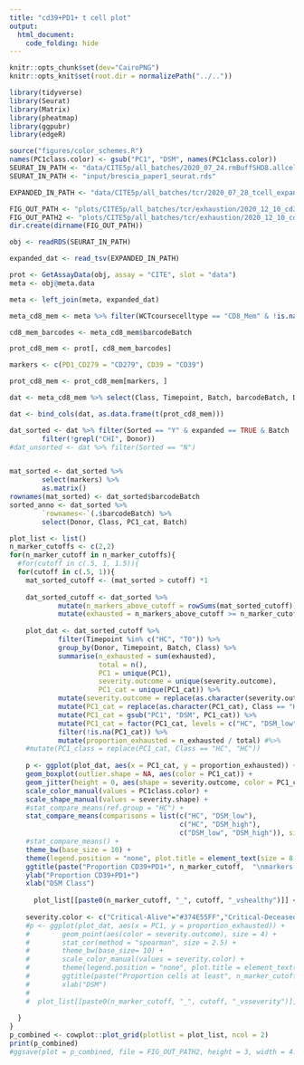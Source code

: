 ```yaml
---
title: "cd39+PD1+ t cell plot"
output: 
  html_document:
    code_folding: hide
---
```


```r
knitr::opts_chunk$set(dev="CairoPNG")
knitr::opts_knit$set(root.dir = normalizePath("../.."))
```

```r
library(tidyverse)
library(Seurat)
library(Matrix)
library(pheatmap)
library(ggpubr)
library(edgeR)

source("figures/color_schemes.R")
names(PC1class.color) <- gsub("PC1", "DSM", names(PC1class.color))
SEURAT_IN_PATH <- "data/CITE5p/all_batches/2020_07_24.rmBuffSHD8.allcelltypelabels.merge.SNG.wmeta.WithinBatchClustered.Rds"
SEURAT_IN_PATH <- "input/brescia_paper1_seurat.rds"

EXPANDED_IN_PATH <- "data/CITE5p/all_batches/tcr/2020_07_28_tcell_expansion_df.tsv"

FIG_OUT_PATH <- "plots/CITE5p/all_batches/tcr/exhaustion/2020_12_10_cd39_pd1.pdf"
FIG_OUT_PATH2 <- "plots/CITE5p/all_batches/tcr/exhaustion/2020_12_10_cd39_pd1_grid.pdf"
dir.create(dirname(FIG_OUT_PATH))

obj <- readRDS(SEURAT_IN_PATH)

expanded_dat <- read_tsv(EXPANDED_IN_PATH)

prot <- GetAssayData(obj, assay = "CITE", slot = "data")
meta <- obj@meta.data

meta <- left_join(meta, expanded_dat)

meta_cd8_mem <- meta %>% filter(WCTcoursecelltype == "CD8_Mem" & !is.na(expanded))

cd8_mem_barcodes <- meta_cd8_mem$barcodeBatch

prot_cd8_mem <- prot[, cd8_mem_barcodes]

markers <- c(PD1_CD279 = "CD279", CD39 = "CD39")

prot_cd8_mem <- prot_cd8_mem[markers, ]

dat <- meta_cd8_mem %>% select(Class, Timepoint, Batch, barcodeBatch, Donor, PC1_cat, days_since_onset, Age, expanded, Sorted, nCount_CITE, PC1, severity.outcome)

dat <- bind_cols(dat, as.data.frame(t(prot_cd8_mem)))

dat_sorted <- dat %>% filter(Sorted == "Y" & expanded == TRUE & Batch != "B1") %>%
        filter(!grepl("CHI", Donor))
#dat_unsorted <- dat %>% filter(Sorted == "N")


mat_sorted <- dat_sorted %>% 
        select(markers) %>% 
        as.matrix()
rownames(mat_sorted) <- dat_sorted$barcodeBatch
sorted_anno <- dat_sorted %>%
        `rownames<-`(.$barcodeBatch) %>%
        select(Donor, Class, PC1_cat, Batch)
```


```r
plot_list <- list()
n_marker_cutoffs <- c(2,2)
for(n_marker_cutoff in n_marker_cutoffs){
  #for(cutoff in c(.5, 1, 1.5)){
  for(cutoff in c(.5, 1)){
    mat_sorted_cutoff <- (mat_sorted > cutoff) *1
  
    dat_sorted_cutoff <- dat_sorted %>%
            mutate(n_markers_above_cutoff = rowSums(mat_sorted_cutoff)) %>%
            mutate(exhausted = n_markers_above_cutoff >= n_marker_cutoff)
    
    plot_dat <- dat_sorted_cutoff %>%
            filter(Timepoint %in% c("HC", "T0")) %>%
            group_by(Donor, Timepoint, Batch, Class) %>%
            summarise(n_exhausted = sum(exhausted),
                      total = n(), 
                      PC1 = unique(PC1),
                      severity.outcome = unique(severity.outcome),
                      PC1_cat = unique(PC1_cat)) %>%
            mutate(severity.outcome = replace(as.character(severity.outcome), Class == "HC", "HC")) %>%
            mutate(PC1_cat = replace(as.character(PC1_cat), Class == "HC", "HC")) %>%
            mutate(PC1_cat = gsub("PC1", "DSM", PC1_cat)) %>%
            mutate(PC1_cat = factor(PC1_cat, levels = c("HC", "DSM_low", "DSM_high"))) %>%
            filter(!is.na(PC1_cat)) %>%
            mutate(proportion_exhausted = n_exhausted / total) #%>%
    #mutate(PC1_class = replace(PC1_cat, Class == "HC", "HC"))
    
    p <- ggplot(plot_dat, aes(x = PC1_cat, y = proportion_exhausted)) +
    geom_boxplot(outlier.shape = NA, aes(color = PC1_cat)) +
    geom_jitter(height = 0, aes(shape = severity.outcome, color = PC1_cat)) +
    scale_color_manual(values = PC1class.color) +
    scale_shape_manual(values = severity.shape) +
    #stat_compare_means(ref.group = "HC") +
    stat_compare_means(comparisons = list(c("HC", "DSM_low"), 
                                          c("HC", "DSM_high"),
                                          c("DSM_low", "DSM_high")), size = 2, vjust = 1) +
    #stat_compare_means() +
    theme_bw(base_size = 10) +
    theme(legend.position = "none", plot.title = element_text(size = 8, face = "bold")) +
    ggtitle(paste("Proportion CD39+PD1+", n_marker_cutoff,  "\nmarkers DSB counts >", cutoff)) +
    ylab("Proportion CD39+PD1+")
    xlab("DSM Class")
    
      plot_list[[paste0(n_marker_cutoff, "_", cutoff, "_vshealthy")]] <- p
    
    severity.color <- c("Critical-Alive"="#374E55FF","Critical-Deceased"="#DF8F44FF","Moderate-Alive"="#00A1D5FF" ,"Severe-Alive"="#B24745FF","Healthy" = "#79AF97FF")
    #p <- ggplot(plot_dat, aes(x = PC1, y = proportion_exhausted)) +
    #        geom_point(aes(color = severity.outcome), size = 4) +
    #        stat_cor(method = "spearman", size = 2.5) +
    #        theme_bw(base_size= 10) +
    #        scale_color_manual(values = severity.color) +
    #        theme(legend.position = "none", plot.title = element_text(size = 8, face = "bold")) +
    #        ggtitle(paste("Proportion cells at least", n_marker_cutoff,  "\nmarkers DSB counts >", cutoff)) +
    #        xlab("DSM")
    #
    #  plot_list[[paste0(n_marker_cutoff, "_", cutoff, "_vsseverity")]] <- p
  
  }
}
p_combined <- cowplot::plot_grid(plotlist = plot_list, ncol = 2)
print(p_combined)
#ggsave(plot = p_combined, file = FIG_OUT_PATH2, height = 3, width = 4.5)
```


